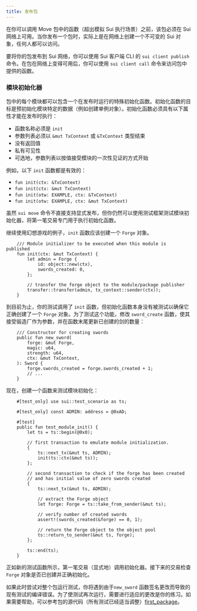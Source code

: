 ```yaml
---
title: 发布包
---
```


在你可以调用 Move 包中的函数（超出模拟 Sui 执行场景）之前，该包必须在 Sui 网络上可用。当你发布一个包时，实际上是在网络上创建一个不可变的 Sui 对象，任何人都可以访问。

要将你的包发布到 Sui 网络，你可以使用 Sui 客户端 CLI 的 `sui client publish` 命令。在包在网络上变得可用后，你可以使用 `sui client call` 命令来访问包中提供的函数。

### 模块初始化器

包中的每个模块都可以包含一个在发布时运行的特殊初始化函数。初始化函数的目标是预初始化模块特定的数据（例如创建单例对象）。初始化函数必须具有以下属性才能在发布时执行：

- 函数名称必须是 `init`
- 参数列表必须以 `&mut TxContext` 或 `&TxContext` 类型结束
- 没有返回值
- 私有可见性
- 可选地，参数列表以按值接受模块的一次性见证的方式开始

例如，以下 `init` 函数都是有效的：

- `fun init(ctx: &TxContext)`
- `fun init(ctx: &mut TxContext)`
- `fun init(otw: EXAMPLE, ctx: &TxContext)`
- `fun init(otw: EXAMPLE, ctx: &mut TxContext)`

虽然 `sui move` 命令不直接支持显式发布，但你仍然可以使用测试框架测试模块初始化器，将第一笔交易专门用于执行初始化函数。

继续使用幻想游戏的例子，`init` 函数应该创建一个 `Forge` 对象。

```move
    /// Module initializer to be executed when this module is published
    fun init(ctx: &mut TxContext) {
        let admin = Forge {
            id: object::new(ctx),
            swords_created: 0,
        };

        // transfer the forge object to the module/package publisher
        transfer::transfer(admin, tx_context::sender(ctx));
    }
```

到目前为止，你的测试调用了 `init` 函数，但初始化函数本身没有被测试以确保它正确创建了一个 `Forge` 对象。为了测试这个功能，修改 `sword_create` 函数，使其接受锻造厂作为参数，并在函数末尾更新已创建的剑的数量：

```move
    /// Constructor for creating swords
    public fun new_sword(
        forge: &mut Forge,
        magic: u64,
        strength: u64,
        ctx: &mut TxContext,
    ): Sword {
        forge.swords_created = forge.swords_created + 1;
        // ...
    }
```

现在，创建一个函数来测试模块初始化：

```move
    #[test_only] use sui::test_scenario as ts;

    #[test_only] const ADMIN: address = @0xAD;

    #[test]
    public fun test_module_init() {
        let ts = ts::begin(@0x0);

        // first transaction to emulate module initialization.
        {
            ts::next_tx(&mut ts, ADMIN);
            init(ts::ctx(&mut ts));
        };

        // second transaction to check if the forge has been created
        // and has initial value of zero swords created
        {
            ts::next_tx(&mut ts, ADMIN);

            // extract the Forge object
            let forge: Forge = ts::take_from_sender(&mut ts);

            // verify number of created swords
            assert!(swords_created(&forge) == 0, 1);

            // return the Forge object to the object pool
            ts::return_to_sender(&mut ts, forge);
        };

        ts::end(ts);
    }
```

正如新的测试函数所示，第一笔交易（显式地）调用初始化器。接下来的交易检查 `Forge` 对象是否已创建并正确初始化。

如果此时尝试对整个包运行测试，你将遇到由于`new_sword` 函数签名更改而导致的现有测试的编译错误。为了使测试再次运行，需要进行适应的更改是你的练习。如果需要帮助，可以参考包的源代码（所有测试已经适当调整）[first_package](https://github.com/MystenLabs/sui/tree/main/examples/move/first_package/sources/example.move)。
